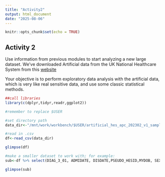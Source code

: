 ```yaml
---
title: "Activity2"
output: html_document
date: "2025-08-06"
---
```


```r
knitr::opts_chunk$set(echo = TRUE)
```

## Activity 2

Use information from previous modules to start analyzing a new large dataset. We've downloaded Artificial data from the UK National Healthcare System from this [website](https://digital.nhs.uk/services/artificial-data)

Your objective is to perform exploratory data analysis with the artificial data, which is very like real sensitive data, and use some classic statistical methods.

```r

##call libraries
library(c(dplyr,tidyr,readr,ggplot2))

#remember to replace $USER

#set directory path
data_dir<-"/mnt/work/workbench/$USER/artificial_hes_apc_202302_v1_sample/artificial_hes_apc_0102.csv"

#read in .csv
df<-read_csv(data_dir)

glimpse(df)

#make a smaller dataset to work with; for example:
sub<-df %>% select(DIAG_3_01, ADMIDATE, DISDATE,PSEUDO_HESID,MYDOB, SEX)

glimpse(sub)

```





